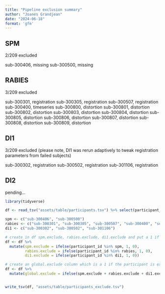 ```yaml
---
title: "Pipeline exclusion summary"
author: "Joanes Grandjean"
date: "2024-06-18"
format: 'gfm'
---
```


## SPM 
2/209 excluded 

sub-300406, missing
sub-300500, missing

## RABIES
3/209 excluded

sub-300301, registration
sub-300305, registration
sub-300507, registration
sub-300400, timeseries
sub-300800, distortion
sub-300801, distortion
sub-300802, distortion
sub-300803, distortion
sub-300804, distortion
sub-300805, distortion
sub-300806, distortion
sub-300807, distortion
sub-300808, distortion
sub-300809, distortion

## DI1 
3/209 excluded (please note, DI1 was rerun adaptively to tweak registration parameters from failed subjects)

sub-300302, registration
sub-300502, registration
sub-301106, registration

## DI2 
pending...

```r
library(tidyverse)

df <- read_tsv("assets/table/participants.tsv") %>% select(participant_id)

spm <- c("sub-300406", "sub-300500")
rabies <- c("sub-300301", "sub-300305", "sub-300507", "sub-300400", "sub-300800", "sub-300801", "sub-300802", "sub-300803", "sub-300804", "sub-300805", "sub-300806", "sub-300807", "sub-300808", "sub-300809")
di1 <- c("sub-300302", "sub-300502", "sub-301106")

# create in df spm.exclude, rabies.exclude, di1.exclude and put a 1 if the participant is excluded
df <- df %>% 
  mutate(spm.exclude = ifelse(participant_id %in% spm, 1, 0),
         rabies.exclude = ifelse(participant_id %in% rabies, 1, 0),
         di1.exclude = ifelse(participant_id %in% di1, 1, 0))

# create an global.exclude column which is a 1 if the participant is excluded in at least one pipeline
df <- df %>% 
  mutate(global.exclude = ifelse(spm.exclude + rabies.exclude + di1.exclude > 0, 1, 0))


write_tsv(df, "assets/table/participants_exclude.tsv")
```


